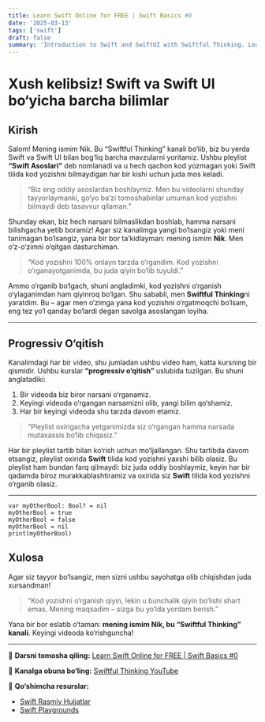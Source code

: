 ```yaml
---
title: Learn Swift Online for FREE | Swift Basics #0
date: '2025-03-13'
tags: ['swift']
draft: false
summary: 'Introduction to Swift and SwiftUI with Swiftful Thinking. Learn Swift from scratch with this beginner-friendly course.'
---
```


# Xush kelibsiz! Swift va Swift UI bo‘yicha barcha bilimlar

## Kirish

Salom! Mening ismim Nik. Bu “Swiftful Thinking” kanali bo‘lib, biz bu yerda Swift va Swift UI bilan bog‘liq barcha mavzularni yoritamiz. Ushbu pleylist **“Swift Asoslari”** deb nomlanadi va u hech qachon kod yozmagan yoki Swift tilida kod yozishni bilmaydigan har bir kishi uchun juda mos keladi.

> “Biz eng oddiy asoslardan boshlaymiz. Men bu videolarni shunday tayyorlaymanki, go‘yo ba’zi tomoshabinlar umuman kod yozishni bilmaydi deb tasavvur qilaman.”

Shunday ekan, biz hech narsani bilmaslikdan boshlab, hamma narsani bilishgacha yetib boramiz! Agar siz kanalimga yangi bo‘lsangiz yoki meni tanimagan bo‘lsangiz, yana bir bor ta’kidlayman: mening ismim **Nik**. Men o‘z-o‘zimni o‘qitgan dasturchiman.

> “Kod yozishni 100% onlayn tarzda o‘rgandim. Kod yozishni o‘rganayotganimda, bu juda qiyin bo‘lib tuyuldi.”

Ammo o‘rganib bo‘lgach, shuni angladimki, kod yozishni o‘rganish o‘ylaganimdan ham qiyinroq bo‘lgan. Shu sababli, men **Swiftful Thinking**ni yaratdim. Bu – agar men o‘zimga yana kod yozishni o‘rgatmoqchi bo‘lsam, eng tez yo‘l qanday bo‘lardi degan savolga asoslangan loyiha.

---

## Progressiv O‘qitish

Kanalimdagi har bir video, shu jumladan ushbu video ham, katta kursning bir qismidir. Ushbu kurslar **“progressiv o‘qitish”** uslubida tuzilgan. Bu shuni anglatadiki:

1. Bir videoda biz biror narsani o‘rganamiz.
2. Keyingi videoda o‘rgangan narsamizni olib, yangi bilim qo‘shamiz.
3. Har bir keyingi videoda shu tarzda davom etamiz.

> “Pleylist oxirigacha yetganimizda siz o‘rgangan hamma narsada mutaxassis bo‘lib chiqasiz.”

Har bir pleylist tartib bilan ko‘rish uchun mo‘ljallangan. Shu tartibda davom etsangiz, pleylist oxirida **Swift** tilida kod yozishni yaxshi bilib olasiz. Bu pleylist ham bundan farq qilmaydi: biz juda oddiy boshlaymiz, keyin har bir qadamda biroz murakkablashtiramiz va oxirida siz **Swift** tilida kod yozishni o‘rganib olasiz.

---
```swift:
var myOtherBool: Bool? = nil
myOtherBool = true
myOtherBool = false
myOtherBool = nil
print(myOtherBool)
```
## Xulosa

Agar siz tayyor bo‘lsangiz, men sizni ushbu sayohatga olib chiqishdan juda xursandman!

> “Kod yozishni o‘rganish qiyin, lekin u bunchalik qiyin bo‘lishi shart emas. Mening maqsadim – sizga bu yo‘lda yordam berish.”

Yana bir bor eslatib o‘taman: **mening ismim Nik, bu “Swiftful Thinking” kanali**. Keyingi videoda ko‘rishguncha!

---

🎥 **Darsni tomosha qiling:** [Learn Swift Online for FREE | Swift Basics #0](https://youtu.be/PwXgg9adkdM?si=qQF2PCZlO4AiNqVX)

🔔 **Kanalga obuna bo‘ling:** [Swiftful Thinking YouTube](https://www.youtube.com/@SwiftfulThinking)

📌 **Qo‘shimcha resurslar:**
- [Swift Rasmiy Hujjatlar](https://developer.apple.com/swift/resources/)
- [Swift Playgrounds](https://apps.apple.com/us/app/swift-playgrounds/id908519492)
